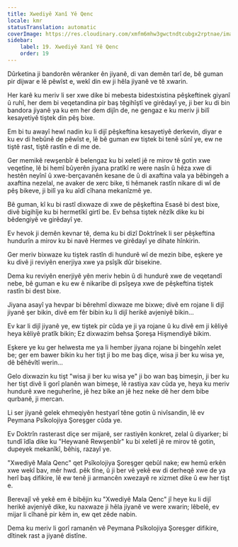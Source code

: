 ```yaml
---
title: Xwediyê Xanî Yê Qenc
locale: kmr
statusTranslation: automatic
coverImage: https://res.cloudinary.com/xmfm6mhw3gwctndtcubgx2rptnae/image/upload/v1740468922/small_cover_tratado_de_psicologia_revolucionaria_a4c0dca4e0.webp
sidebar:
    label: 19. Xwediyê Xanî Yê Qenc
    order: 19
---
```

Dûrketina ji bandorên wêranker ên jiyanê, di van demên tarî de, bê guman pir dijwar e lê pêwîst e, wekî din ew ji hêla jiyanê ve tê xwarin.

Her karê ku meriv li ser xwe dike bi mebesta bidestxistina pêşkeftinek giyanî û ruhî, her dem bi veqetandina pir baş têgihîştî ve girêdayî ye, ji ber ku di bin bandora jiyanê ya ku em her dem dijîn de, ne gengaz e ku meriv ji bilî kesayetiyê tiştek din pêş bixe.

Em bi tu awayî hewl nadin ku li dijî pêşkeftina kesayetiyê derkevin, diyar e ku ev di hebûnê de pêwîst e, lê bê guman ew tiştek bi tenê sûnî ye, ew ne tiştê rast, tiştê rastîn e di me de.

Ger memikê rewşenbîr ê belengaz ku bi xeletî jê re mirov tê gotin xwe veqetîne, lê bi hemî bûyerên jiyana pratîkî re were nasîn û hêza xwe di hestên neyînî û xwe-berçavanên kesane de û di axaftina vala ya bêbingeh a axaftina nezelal, ne avaker de xerc bike, ti hêmanek rastîn nikare di wî de pêş bikeve, ji bilî ya ku aîdî cîhana mekanîzmê ye.

Bê guman, kî ku bi rastî dixwaze di xwe de pêşkeftina Esasê bi dest bixe, divê bigihîje ku bi hermetîkî girtî be. Ev behsa tiştek nêzîk dike ku bi bêdengiyê ve girêdayî ye.

Ev hevok ji demên kevnar tê, dema ku bi dizî Doktrînek li ser pêşkeftina hundurîn a mirov ku bi navê Hermes ve girêdayî ye dihate hînkirin.

Ger meriv bixwaze ku tiştek rastîn di hundurê wî de mezin bibe, eşkere ye ku divê ji reviyên enerjiya xwe ya psîşîk dûr bisekine.

Dema ku reviyên enerjiyê yên meriv hebin û di hundurê xwe de veqetandî nebe, bê guman e ku ew ê nikaribe di psîşeya xwe de pêşkeftina tiştek rastîn bi dest bixe.

Jiyana asayî ya hevpar bi bêrehmî dixwaze me bixwe; divê em rojane li dijî jiyanê şer bikin, divê em fêr bibin ku li dijî herikê avjeniyê bikin...

Ev kar li dijî jiyanê ye, ew tiştek pir cûda ye ji ya rojane û ku divê em ji kêliyê heya kêliyê pratîk bikin; Ez dixwazim behsa Şoreşa Hişmendiyê bikim.

Eşkere ye ku ger helwesta me ya li hember jiyana rojane bi bingehîn xelet be; ger em bawer bikin ku her tişt ji bo me baş diçe, wisa ji ber ku wisa ye, dê bêhêvîtî werin...

Gelo dixwazin ku tişt "wisa ji ber ku wisa ye" ji bo wan baş bimeşin, ji ber ku her tişt divê li gorî planên wan bimeşe, lê rastiya xav cûda ye, heya ku meriv hundurê xwe neguherîne, jê hez bike an jê hez neke dê her dem bibe qurbanê, ji mercan.

Li ser jiyanê gelek ehmeqiyên hestyarî têne gotin û nivîsandin, lê ev Peymana Psîkolojiya Şoreşger cûda ye.

Ev Doktrîn rasterast diçe ser mijarê, ser rastiyên konkret, zelal û diyarker; bi tundî îdîa dike ku "Heywanê Rewşenbîr" ku bi xeletî jê re mirov tê gotin, dupeyek mekanîkî, bêhiş, razayî ye.

"Xwediyê Mala Qenc" qet Psîkolojiya Şoreşger qebûl nake; ew hemû erkên xwe wekî bav, mêr hwd. pêk tîne, û ji ber vê yekê ew di derheqê xwe de ya herî baş difikire, lê ew tenê ji armancên xwezayê re xizmet dike û ew her tişt e.

Berevajî vê yekê em ê bibêjin ku "Xwediyê Mala Qenc" jî heye ku li dijî herikê avjeniyê dike, ku naxwaze ji hêla jiyanê ve were xwarin; lêbelê, ev mijar li cîhanê pir kêm in, ew qet zêde nabin.

Dema ku meriv li gorî ramanên vê Peymana Psîkolojiya Şoreşger difikire, dîtinek rast a jiyanê distîne.

